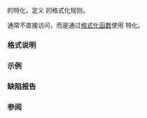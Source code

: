{{cpp/title|formatter{{small|&lt;std::chrono::hh_mm_ss&gt;}}}}
{{cpp/chrono/hh_mm_ss/navbar}}

{{ddcl|header=chrono|since=c++20|
template&lt; class CharT &gt;
struct formatter&lt;std::chrono::hh_mm_ss, CharT&gt;;
}}

{{lc|std::formatter}} 的特化，定义 {{lc|std::chrono::hh_mm_ss}} 的格式化规则。

通常不直接访问，而是通过[[cpp/utility/format|格式化函数]]使用 {{lc|std::formatter}} 特化。

===格式说明===
{{cpp/chrono/format spec begin}}
{{cpp/chrono/format spec rows/time}}
{{cpp/chrono/format spec fail}}
{{cpp/chrono/format spec rows/year}}
{{cpp/chrono/format spec rows/month}}
{{cpp/chrono/format spec rows/day}}
{{cpp/chrono/format spec rows/weekday}}
{{cpp/chrono/format spec rows/date}}
{{cpp/chrono/format spec rows/count}}
{{cpp/chrono/format spec rows/zone}}
{{cpp/chrono/format spec rows/others}}
{{cpp/chrono/format spec end}}

===示例===
{{example
|code=
#include &lt;chrono&gt;
#include &lt;format&gt;
#include &lt;iostream&gt;
using namespace std::literals;

int main()
{
    std::chrono::hh_mm_ss c{16h + 32min + 10s};

    std::cout &lt;&lt; "%R: " &lt;&lt; std::format("{:%R}", c) &lt;&lt; '\n'
              &lt;&lt; "%T: " &lt;&lt; std::format("{:%T}", c) &lt;&lt; '\n';
}
|output=
%R: 16:32
%T: 16:32:10
}}

===缺陷报告===
{{dr list begin}}
{{dr list item|paper=P2372R3|std=C++20|before={{tt|formatter}} 使用全局本地环境或传递的本地环境|after=在缺少 {{ttb|L}} 时使用默认 {{c|"C"}} 本地环境}}
{{dr list end}}

===参阅===
{{dsc begin}}
{{dsc inc|cpp/utility/format/dsc format}}
{{dsc end}}

{{langlinks|de|en|es|ja|ru}}